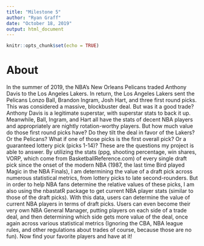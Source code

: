 ```yaml
---
title: "Milestone 5"
author: "Ryan Graff"
date: "October 18, 2019"
output: html_document
---
```


```r
knitr::opts_chunk$set(echo = TRUE)
```

# About

In the summer of 2019, the NBA’s New Orleans Pelicans traded Anthony Davis to the Los Angeles Lakers.  In return, the Los Angeles Lakers sent the Pelicans Lonzo Ball, Brandon Ingram, Josh Hart, and three first round picks.  This was considered a massive, blockbuster deal. But was it a good trade?  Anthony Davis is a legitimate superstar, with superstar stats to back it up.  Meanwhile, Ball, Ingram, and Hart all have the stats of decent NBA players and appropriately are nightly rotation-worthy players.  But how much value do those first round picks have?  Do they tilt the deal in favor of the Lakers? Or the Pelicans?  What if one of those picks is the first overall pick? Or a guaranteed lottery pick (picks 1-14)? These are the questions my project is able to answer.  By utilizing the stats (ppg, shooting percentage, win shares, VORP, which come from BasketballReference.com) of every single draft pick since the onset of the modern NBA (1987, the last time Bird played Magic in the NBA Finals), I am determining the value of a draft pick across numerous statistical metrics, from lottery picks to late second-rounders.  But in order to help NBA fans determine the relative values of these picks, I am also using the nbastatR package to get current NBA player stats (similar to those of the draft picks).  With this data, users can determine the value of current NBA players in terms of draft picks.  Users can even become their very own NBA General Manager, putting players on each side of a trade deal, and then determining which side gets more value of the deal, once again across various statistical metrics (Ignoring the CBA, NBA league rules, and other regulations about trades of course, because those are no fun).  Now find your favorite players and have at it!  
